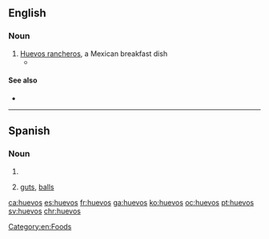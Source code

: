 ==English==

===Noun===
{{en-noun|-}}

# [[huevos rancheros|Huevos rancheros]], a Mexican breakfast dish
#* {{quote-news|2007|January 7|Charles Baxter|Breakfast of Champions|New York Times|url=http://www.nytimes.com/2007/01/07/opinion/07baxter.html
|passage=I dig into my '''huevos'''. }}

====See also====
* {{pedialite|Huevos rancheros}}

[[Category:en:Foods]]

----

==Spanish==

===Noun===
{{head|es|noun|g=m-p}}

# {{plural of|nocat=1|huevo|lang=es}}
# {{context|slang|idiomatic|vulgar|lang=es}} [[guts]], [[balls]] {{gloss|courage, bravery}}

[[ca:huevos]]
[[es:huevos]]
[[fr:huevos]]
[[ga:huevos]]
[[ko:huevos]]
[[oc:huevos]]
[[pt:huevos]]
[[sv:huevos]]
[[chr:huevos]]